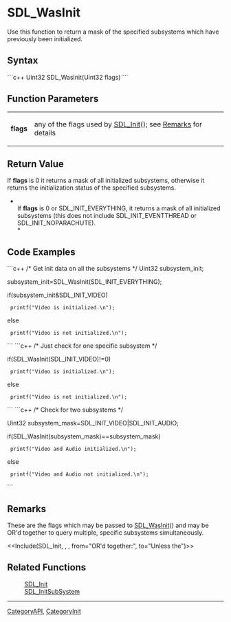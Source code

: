 <!-- pragma section-numbers off -->
<!-- pragma disable-camelcase -->

= SDL_WasInit =
Use this function to return a mask of the specified subsystems which have previously been initialized.


== Syntax ==
```c++
Uint32 SDL_WasInit(Uint32 flags)
```

== Function Parameters ==
{|
|'''flags'''
|any of the flags used by [[SDL_Init]](); see [[#flags|Remarks]] for details
|}

== Return Value ==
If '''flags''' is 0 it returns a mask of all initialized subsystems, otherwise it returns the initialization status of the specified subsystems.

*<br/>If '''flags''' is 0 or SDL_INIT_EVERYTHING, it returns a mask of all initialized subsystems (this does not include SDL_INIT_EVENTTHREAD or SDL_INIT_NOPARACHUTE).<br/>*

== Code Examples ==
```c++
/* Get init data on all the subsystems */
Uint32 subsystem_init;

subsystem_init=SDL_WasInit(SDL_INIT_EVERYTHING);

if(subsystem_init&SDL_INIT_VIDEO)
  printf("Video is initialized.\n");
else
  printf("Video is not initialized.\n");
```
```c++
/* Just check for one specific subsystem */

if(SDL_WasInit(SDL_INIT_VIDEO)!=0)
  printf("Video is initialized.\n");
else
  printf("Video is not initialized.\n");
```
```c++
/* Check for two subsystems */

Uint32 subsystem_mask=SDL_INIT_VIDEO|SDL_INIT_AUDIO;

if(SDL_WasInit(subsystem_mask)==subsystem_mask)
  printf("Video and Audio initialized.\n");
else
  printf("Video and Audio not initialized.\n");
```

== Remarks ==
<span id="flags"></span>These are the flags which may be passed to [[SDL_WasInit]]() and may be OR'd together to query multiple, specific subsystems simultaneously. 

<<Include(SDL_Init, , , from="OR'd together:", to="Unless the")>>

== Related Functions ==
:[[SDL_Init]]
:[[SDL_InitSubSystem]]

----
[[CategoryAPI]], [[CategoryInit]]
